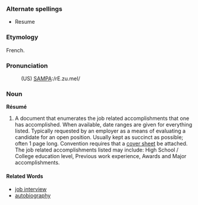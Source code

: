 === Alternate spellings ===
*Resume

=== Etymology ===
French.

=== Pronunciation ===
:(US) [[Pronunciation guide|SAMPA]]:/rE.zu.meI/

=== Noun ===
'''Résumé'''
# A document that enumerates the job related accomplishments that one has accomplished. When available, date ranges are given for everything listed. Typically requested by an employer as a means of evaluating a candidate for an open position. Usually kept as succinct as possible; often 1 page long. Convention requires that a [[cover sheet]] be attached. The job related accomplishments listed may include: High School / College education level, Previous work experience, Awards and Major accomplishments.

==== Related Words ====
*[[job interview]]
*[[autobiography]]
